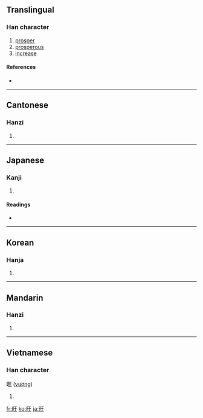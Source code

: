 ==Translingual==

===Han character===
{{Han char|rn=72|rad=日|as=04|sn=8|four=6101<sub>4</sub>|canj=日一土 (AMG)}}

# [[prosper]]
# [[prosperous]]
# [[increase]]

====References====
* {{Han ref|kx=0490.240|dkj=13774|dj=0851.240|hdz=21488.040|uh=65FA|ud=26106|bh=A9F4|bd=43508}}

----

==Cantonese==

===Hanzi===
{{yue-hanzi|jyut=|y=wong6}}

# {{defn|Cantonese}}

----

==Japanese==

===Kanji===
{{ja-kanji|grade=|rs=日04}}

# {{defn|Japanese}}

====Readings====
* {{ja-readings|on=[[おう]] (ō)|kun=[[さかん]] (sakan)}}

----

==Korean==

===Hanja===
{{ko-hanja|hangeul=왕|eumhun=|rv=wang|mr=wang|y=wang}}

# {{defn|Korean}}

----

==Mandarin==

===Hanzi===
{{cmn-hanzi|pin=[[wàng]] ([[wang4]])|wg=wang<sup>4</sup>}}

# {{defn|Mandarin}}

----

==Vietnamese==

===Han character===
'''旺''' ([[vượng]])

# {{defn|Vietnamese}}

[[fr:旺]]
[[ko:旺]]
[[ja:旺]]